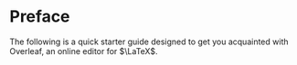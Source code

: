 # Preface {.unnumbered}

The following is a quick starter guide designed to get you acquainted with Overleaf, an online editor for $\LaTeX$.
